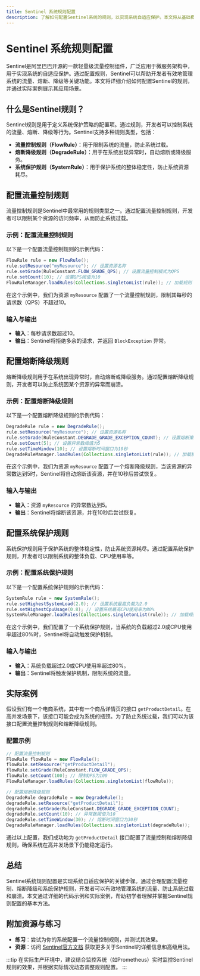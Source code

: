 ```yaml
---
title: Sentinel 系统规则配置
description: 了解如何配置Sentinel系统的规则，以实现系统自适应保护。本文将从基础概念入手，逐步讲解规则配置的步骤，并提供实际案例和代码示例。
---
```


# Sentinel 系统规则配置

Sentinel是阿里巴巴开源的一款轻量级流量控制组件，广泛应用于微服务架构中，用于实现系统的自适应保护。通过配置规则，Sentinel可以帮助开发者有效地管理系统的流量、熔断、降级等关键功能。本文将详细介绍如何配置Sentinel的规则，并通过实际案例展示其应用场景。

## 什么是Sentinel规则？

Sentinel规则是用于定义系统保护策略的配置项。通过规则，开发者可以控制系统的流量、熔断、降级等行为。Sentinel支持多种规则类型，包括：

- **流量控制规则（FlowRule）**：用于限制系统的流量，防止系统过载。
- **熔断降级规则（DegradeRule）**：用于在系统出现异常时，自动熔断或降级服务。
- **系统保护规则（SystemRule）**：用于保护系统的整体稳定性，防止系统资源耗尽。

## 配置流量控制规则

流量控制规则是Sentinel中最常用的规则类型之一。通过配置流量控制规则，开发者可以限制某个资源的访问频率，从而防止系统过载。

### 示例：配置流量控制规则

以下是一个配置流量控制规则的示例代码：

```java
FlowRule rule = new FlowRule();
rule.setResource("myResource"); // 设置资源名称
rule.setGrade(RuleConstant.FLOW_GRADE_QPS); // 设置流量控制模式为QPS
rule.setCount(10); // 设置QPS阈值为10
FlowRuleManager.loadRules(Collections.singletonList(rule)); // 加载规则
```

在这个示例中，我们为资源 `myResource` 配置了一个流量控制规则，限制其每秒的请求数（QPS）不超过10。

### 输入与输出

- **输入**：每秒请求数超过10。
- **输出**：Sentinel将拒绝多余的请求，并返回 `BlockException` 异常。

## 配置熔断降级规则

熔断降级规则用于在系统出现异常时，自动熔断或降级服务。通过配置熔断降级规则，开发者可以防止系统因某个资源的异常而崩溃。

### 示例：配置熔断降级规则

以下是一个配置熔断降级规则的示例代码：

```java
DegradeRule rule = new DegradeRule();
rule.setResource("myResource"); // 设置资源名称
rule.setGrade(RuleConstant.DEGRADE_GRADE_EXCEPTION_COUNT); // 设置熔断策略为异常数
rule.setCount(5); // 设置异常数阈值为5
rule.setTimeWindow(10); // 设置熔断时间窗口为10秒
DegradeRuleManager.loadRules(Collections.singletonList(rule)); // 加载规则
```

在这个示例中，我们为资源 `myResource` 配置了一个熔断降级规则，当该资源的异常数达到5时，Sentinel将自动熔断该资源，并在10秒后尝试恢复。

### 输入与输出

- **输入**：资源 `myResource` 的异常数达到5。
- **输出**：Sentinel将熔断该资源，并在10秒后尝试恢复。

## 配置系统保护规则

系统保护规则用于保护系统的整体稳定性，防止系统资源耗尽。通过配置系统保护规则，开发者可以限制系统的整体负载、CPU使用率等。

### 示例：配置系统保护规则

以下是一个配置系统保护规则的示例代码：

```java
SystemRule rule = new SystemRule();
rule.setHighestSystemLoad(2.0); // 设置系统最高负载为2.0
rule.setHighestCpuUsage(0.8); // 设置系统最高CPU使用率为80%
SystemRuleManager.loadRules(Collections.singletonList(rule)); // 加载规则
```

在这个示例中，我们配置了一个系统保护规则，当系统的负载超过2.0或CPU使用率超过80%时，Sentinel将自动触发保护机制。

### 输入与输出

- **输入**：系统负载超过2.0或CPU使用率超过80%。
- **输出**：Sentinel将触发保护机制，限制系统的流量。

## 实际案例

假设我们有一个电商系统，其中有一个商品详情页的接口 `getProductDetail`。在高并发场景下，该接口可能会成为系统的瓶颈。为了防止系统过载，我们可以为该接口配置流量控制规则和熔断降级规则。

### 配置示例

```java
// 配置流量控制规则
FlowRule flowRule = new FlowRule();
flowRule.setResource("getProductDetail");
flowRule.setGrade(RuleConstant.FLOW_GRADE_QPS);
flowRule.setCount(100); // 限制QPS为100
FlowRuleManager.loadRules(Collections.singletonList(flowRule));

// 配置熔断降级规则
DegradeRule degradeRule = new DegradeRule();
degradeRule.setResource("getProductDetail");
degradeRule.setGrade(RuleConstant.DEGRADE_GRADE_EXCEPTION_COUNT);
degradeRule.setCount(10); // 异常数阈值为10
degradeRule.setTimeWindow(30); // 熔断时间窗口为30秒
DegradeRuleManager.loadRules(Collections.singletonList(degradeRule));
```

通过以上配置，我们成功地为 `getProductDetail` 接口配置了流量控制和熔断降级规则，确保系统在高并发场景下仍能稳定运行。

## 总结

Sentinel系统规则配置是实现系统自适应保护的关键步骤。通过合理配置流量控制、熔断降级和系统保护规则，开发者可以有效地管理系统的流量、防止系统过载和崩溃。本文通过详细的代码示例和实际案例，帮助初学者理解并掌握Sentinel规则配置的基本方法。

## 附加资源与练习

- **练习**：尝试为你的系统配置一个流量控制规则，并测试其效果。
- **资源**：访问 [Sentinel官方文档](https://sentinelguard.io/) 获取更多关于Sentinel的详细信息和高级用法。

:::tip
在实际生产环境中，建议结合监控系统（如Prometheus）实时监控Sentinel规则的效果，并根据实际情况动态调整规则配置。
:::